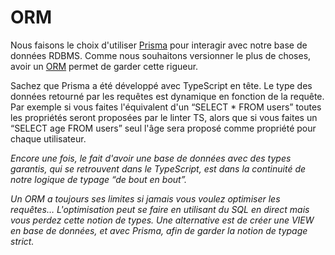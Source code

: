 # ORM

Nous faisons le choix d'utiliser [Prisma](https://github.com/prisma/prisma) pour interagir avec notre base de données RDBMS. Comme nous souhaitons versionner le plus de choses, avoir un [ORM](https://en.wikipedia.org/wiki/Object%E2%80%93relational_mapping) permet de garder cette rigueur.

Sachez que Prisma a été développé avec TypeScript en tête. Le type des données retourné par les requêtes est dynamique en fonction de la requête. Par exemple si vous faites l'équivalent d'un “SELECT \* FROM users” toutes les propriétés seront proposées par le linter TS, alors que si vous faites un “SELECT age FROM users” seul l'âge sera proposé comme propriété pour chaque utilisateur.

_Encore une fois, le fait d'avoir une base de données avec des types garantis, qui se retrouvent dans le TypeScript, est dans la continuité de notre logique de typage “de bout en bout”._

_Un ORM a toujours ses limites si jamais vous voulez optimiser les requêtes… L'optimisation peut se faire en utilisant du SQL en direct mais vous perdez cette notion de types. Une alternative est de créer une VIEW en base de données, et avec Prisma, afin de garder la notion de typage strict._
